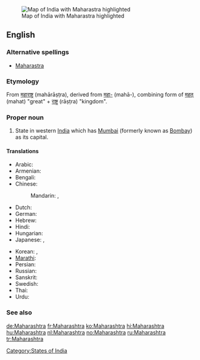 [[Image:IndiaMaharashtra.png|thumb|Map of India with Maharastra highlighted]]
==English==
{{wikipedia}}

===Alternative spellings===
* [[Maharastra]]

===Etymology===
From {{etyl|sa}} [[महाराष्ट्र]] (mahārāṣṭra), derived from [[महा-]] (mahā-),
combining form of [[महत्]] (mahat) "great" + [[राष्ट्र]] (rāṣṭra) "kingdom".

===Proper noun===
{{en-proper noun}}

# State in western [[India]] which has [[Mumbai]] (formerly known as [[Bombay]]) as its capital.

====Translations====
{{trans-top|state in western India}}
* Arabic: {{t|ar|ماهاراشترا|f|tr=maharaashtra}}
* Armenian: {{t-|hy|Մահարաշտրա|tr=Maharaštra}}
* Bengali: {{t|bn|মহারাষ্ট্র|sc=Beng|xs=Bengali}}
* Chinese:
*: Mandarin: {{t|cmn|馬哈拉施特拉邦|sc=Hani}},  {{t|cmn|马哈拉施特拉邦|tr=Mǎhālāshītèlā-bāng|sc=Hani}}
* Dutch: {{t+|nl|Maharashtra}}
* German: {{t+|de|Maharashtra}}
* Hebrew: {{t|he|מהרשטרה}}
* Hindi: {{t+|hi|महाराष्ट्र|tr=mahārāṣṭra|xs=Hindi}}
* Hungarian: {{t+|hu|Mahárástra}}
* Japanese: {{t|ja|マハラシュトラ州|tr=Maharashutora-shū}},  {{t|ja| マハラシュトラ|tr=Maharashutora}}
{{trans-mid}}
* Korean: {{t|ko|마하라슈트라 주|tr=Maharasyuteura ju|sc=Hang}},  {{t|ko|마하라슈트라|tr=Maharasyuteura|sc=Hang}}
* [[Marathi]]: {{t-|mr|महाराष्ट्र|tr=Mahārāṣṭra|sc=Deva|xs=Marathi}}
* Persian: {{t|fa|مهاراشترا|xs=Persian}}
* Russian: {{t-|ru|Махараштра|f|tr=Maharáštra}}
* Sanskrit: {{t-|sa|महाराष्ट्र|tr=Mahārāṣṭra|xs=Sanskrit}}
* Swedish: {{t-|sv|Maharashtra}}
* Thai: {{t|th|รัฐมหาราษฏระ|tr=rát má-hăa-râat-sòt-rá}}
* Urdu: {{t-|ur|مہاراشٹر|tr=mahārāṣṭra|xs=Urdu}}
{{trans-bottom}}

===See also===
{{list|en|states of India}}

[[Category:States of India]]

[[de:Maharashtra]]
[[fr:Maharashtra]]
[[ko:Maharashtra]]
[[hi:Maharashtra]]
[[hu:Maharashtra]]
[[nl:Maharashtra]]
[[no:Maharashtra]]
[[ru:Maharashtra]]
[[tr:Maharashtra]]